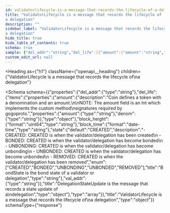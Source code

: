 ```yaml
---
id: validatorlifecycle-is-a-message-that-records-the-lifecycle-of-a-delegation
title: "ValidatorLifecycle is a message that records the lifecycle of
a delegation"
description: ""
sidebar_label: "ValidatorLifecycle is a message that records the lifecycle of
a delegation"
hide_title: true
hide_table_of_contents: true
schema: true
sample: {"del_addr":"string","del_life":[{"amount":{"amount":"string","denom":"string"},"block_height":"string","block_time":"2024-07-29T15:51:28.071Z","state":"CREATED","val_addr":"string"}]}
custom_edit_url: null
---
```



<Heading
  as={"h1"}
  className={"openapi__heading"}
  children={"ValidatorLifecycle is a message that records the lifecycle of\na delegation"}
>
</Heading>





<Schema
  schema={{"properties":{"del_addr":{"type":"string"},"del_life":{"items":{"properties":{"amount":{"description":"Coin defines a token with a denomination and an amount.\n\nNOTE: The amount field is an Int which implements the custom method\nsignatures required by gogoproto.","properties":{"amount":{"type":"string"},"denom":{"type":"string"}},"type":"object"},"block_height":{"format":"uint64","type":"string"},"block_time":{"format":"date-time","type":"string"},"state":{"default":"CREATED","description":"- CREATED: CREATED is when the validator/delegation has been created\n - BONDED: CREATED is when the validator/delegation has become bonded\n - UNBONDING: CREATED is when the validator/delegation has become unbonding\n - UNBONDED: CREATED is when the validator/delegation has become unbonded\n - REMOVED: CREATED is when the validator/delegation has been removed","enum":["CREATED","BONDED","UNBONDING","UNBONDED","REMOVED"],"title":"BondState is the bond state of a validator or delegation","type":"string"},"val_addr":{"type":"string"}},"title":"DelegationStateUpdate is the message that records a state update of a\ndelegation","type":"object"},"type":"array"}},"title":"ValidatorLifecycle is a message that records the lifecycle of\na delegation","type":"object"}}
  schemaType={"response"}
>
  
</Schema>
            